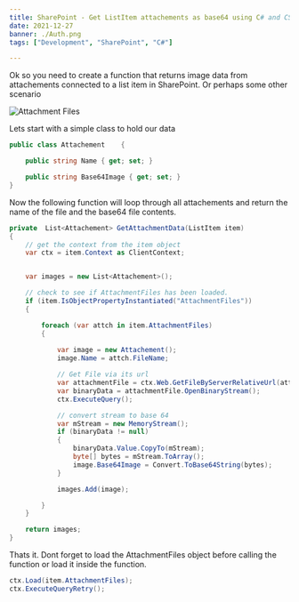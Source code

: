```yaml
---
title: SharePoint - Get ListItem attachements as base64 using C# and CSOM
date: 2021-12-27
banner: ./Auth.png
tags: ["Development", "SharePoint", "C#"]

---
```



Ok so you need to create a function that returns image data from attachements connected to a list item in SharePoint. Or perhaps some other scenario

![Attachment Files](./2021-12-27-15-24-29.png)


Lets start with a simple class to hold our data

```c#
public class Attachement    {

    public string Name { get; set; }

    public string Base64Image { get; set; }
}
```

Now the following function will loop through all attachements and return the name of the file and the base64 file contents. 

```c#
private  List<Attachement> GetAttachmentData(ListItem item)
{
    // get the context from the item object
    var ctx = item.Context as ClientContext;    


    var images = new List<Attachement>();

    // check to see if AttachmentFiles has been loaded. 
    if (item.IsObjectPropertyInstantiated("AttachmentFiles"))
    {

        foreach (var attch in item.AttachmentFiles)
        {
        
            var image = new Attachement();
            image.Name = attch.FileName;

            // Get File via its url
            var attachmentFile = ctx.Web.GetFileByServerRelativeUrl(attch.ServerRelativeUrl);
            var binaryData = attachmentFile.OpenBinaryStream();
            ctx.ExecuteQuery();

            // convert stream to base 64
            var mStream = new MemoryStream();
            if (binaryData != null)
            {
                binaryData.Value.CopyTo(mStream);
                byte[] bytes = mStream.ToArray();
                image.Base64Image = Convert.ToBase64String(bytes);
            }

            images.Add(image);

        }
    }

    return images;
}

```


Thats it. Dont forget to load the AttachmentFiles object before calling the function or load it inside the function. 


```c#
ctx.Load(item.AttachmentFiles);
ctx.ExecuteQueryRetry();
```





